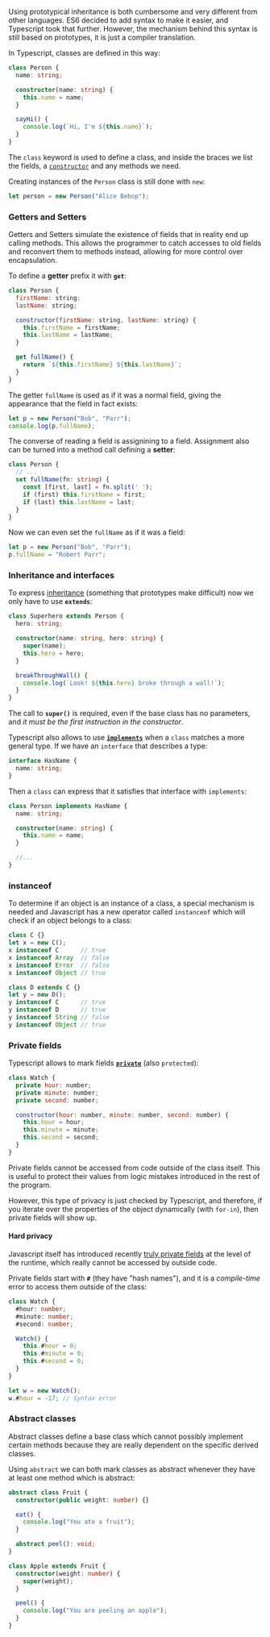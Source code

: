 
Using prototypical inheritance is both cumbersome and very different from other languages. ES6 decided to add syntax to make it easier, and Typescript took that further. However, the mechanism behind this syntax is still based on prototypes, it is just a compiler translation.

In Typescript, classes are defined in this way:

```typescript
class Person {
  name: string;

  constructor(name: string) {
    this.name = name;
  }

  sayHi() {
    console.log(`Hi, I'm ${this.name}`);
  }
}
```

The `class` keyword is used to define a class, and inside the braces we list the fields, a [`constructor`](https://www.typescriptlang.org/docs/handbook/2/classes.html#constructors) and any methods we need.

Creating instances of the `Person` class is still done with `new`:

```typescript
let person = new Person("Alice Bebop");
```

### Getters and Setters

Getters and Setters simulate the existence of fields that in reality end up calling methods. This allows the programmer to catch accesses to old fields and reconvert them to methods instead, allowing for more control over encapsulation.

To define a **getter** prefix it with **`get`**:

```javascript
class Person {
  firstName: string;
  lastName: string;

  constructor(firstName: string, lastName: string) {
    this.firstName = firstName;
    this.lastName = lastName;
  }

  get fullName() {
    return `${this.firstName} ${this.lastName}`;
  }
}
```

The getter `fullName` is used as if it was a normal field, giving the appearance that the field in fact exists:

```javascript
let p = new Person("Bob", "Parr");
console.log(p.fullName);
```

The converse of reading a field is assignining to a field. Assignment also can be turned into a method call defining a **setter**:

```typescript
class Person {
  // ...
  set fullName(fn: string) {
    const [first, last] = fn.split(' ');
    if (first) this.firstName = first;
    if (last) this.lastName = last;
  }
}
```

Now we can even set the `fullName` as if it was a field:

```typescript
let p = new Person("Bob", "Parr");
p.fullName = "Robert Parr";
```

### Inheritance and interfaces

To express [inheritance](https://www.typescriptlang.org/docs/handbook/2/classes.html#class-heritage) (something that prototypes make difficult) now we only have to use **`extends`**:

```typescript
class Superhero extends Person {
  hero: string;

  constructor(name: string, hero: string) {
    super(name);
    this.hero = hero;
  }

  breakThroughWall() {
    console.log(`Look! ${this.hero} broke through a wall!`);
  }
}
```

The call to **`super()`** is required, even if the base class has no parameters, and _it must be the first instruction in the constructor_.

Typescript also allows to use [**`implements`**](https://www.typescriptlang.org/docs/handbook/2/classes.html#implements-clauses) when a `class` matches a more general type. If we have an `interface` that describes a type:
```typescript
interface HasName {
  name: string;
}
```

Then a `class` can express that it satisfies that interface with `implements`:

```typescript
class Person implements HasName {
  name: string;

  constructor(name: string) {
    this.name = name;
  }

  //...
}
```

### instanceof

To determine if an object is an instance of a class, a special mechanism is needed and Javascript has a new operator called `instanceof` which will check if an object belongs to a class:

```typescript
class C {}
let x = new C();
x instanceof C      // true
x instanceof Array  // false
x instanceof Error  // false
x instanceof Object // true

class D extends C {}
let y = new D();
y instanceof C      // true
y instanceof D      // true
y instanceof String // false
y instanceof Object // true
```

### Private fields

Typescript allows to mark fields [**`private`**](https://www.typescriptlang.org/docs/handbook/2/classes.html#private) (also `protected`):

```javascript
class Watch {
  private hour: number;
  private minute: number;
  private second: number;

  constructor(hour: number, minute: number, second: number) {
    this.hour = hour;
    this.minute = minute;
    this.second = second;
  }
}
```

Private fields cannot be accessed from code outside of the class itself. This is useful to protect their values from logic mistakes introduced in the rest of the program.

However, this type of privacy is just checked by Typescript, and therefore, if you iterate over the properties of the object dynamically (with `for-in`), then private fields will show up.

#### Hard privacy

Javascript itself has introduced recently [truly private fields](https://developer.mozilla.org/en-US/docs/Web/JavaScript/Reference/Classes/Private_class_fields) at the level of the runtime, which really cannot be accessed by outside code.

Private fields start with **`#`** (they have "hash names"), and it is a *compile-time* error to access them outside of the class:

```typescript
class Watch {
  #hour: number;
  #minute: number;
  #second: number;

  Watch() {
    this.#hour = 0;
    this.#minute = 0;
    this.#second = 0;
  }
}

let w = new Watch();
w.#hour = -17; // Syntax error
```

### Abstract classes

Abstract classes define a base class which cannot possibly implement certain methods because they are really dependent on the specific derived classes.

Using `abstract` we can both mark classes as abstract whenever they have at least one method which is abstract:

```typescript
abstract class Fruit {
  constructor(public weight: number) {}

  eat() {
    console.log("You ate a fruit");
  }

  abstract peel(): void;
}

class Apple extends Fruit {
  constructor(weight: number) {
    super(weight);
  }

  peel() {
    console.log("You are peeling an apple");
  }
}
```

